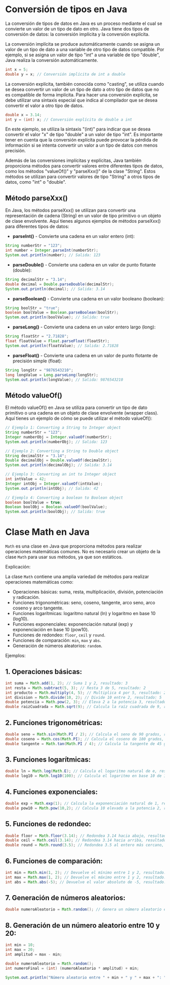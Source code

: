 # Conversión de tipos en Java

La conversión de tipos de datos en Java es un proceso mediante el cual se convierte un valor de un tipo de dato en otro. Java tiene dos tipos de conversión de datos: la conversión implícita y la conversión explícita.

La conversión implícita se produce automáticamente cuando se asigna un valor de un tipo de dato a una variable de otro tipo de datos compatible. Por ejemplo, si se asigna un valor de tipo "int" a una variable de tipo "double", Java realiza la conversión automáticamente.

```java
int x = 5;
double y = x; // Conversión implícita de int a double
```
La conversión explícita, también conocida como "casting", se utiliza cuando se desea convertir un valor de un tipo de dato a otro tipo de datos que no es compatible de forma implícita. Para hacer una conversión explícita, se debe utilizar una sintaxis especial que indica al compilador que se desea convertir el valor a otro tipo de datos.

```java
double x = 3.14;
int y = (int) x; // Conversión explícita de double a int
```
En este ejemplo, se utiliza la sintaxis "(int)" para indicar que se desea convertir el valor "x" de tipo "double" a un valor de tipo "int". Es importante tener en cuenta que la conversión explícita puede provocar la pérdida de información si se intenta convertir un valor a un tipo de datos con menos precisión.

Además de las conversiones implícitas y explícitas, Java también proporciona métodos para convertir valores entre diferentes tipos de datos, como los métodos "valueOf()" y "parseXxx()" de la clase "String". Estos métodos se utilizan para convertir valores de tipo "String" a otros tipos de datos, como "int" o "double".

## Método parseXxx()

En Java, los métodos parseXxx() se utilizan para convertir una representación de cadena (String) en un valor de tipo primitivo o un objeto de clase envolvente. Aquí tienes algunos ejemplos de métodos parseXxx() para diferentes tipos de datos:

- **parseInt()** - Convierte una cadena en un valor entero (int):

```java  
String numberStr = "123";
int number = Integer.parseInt(numberStr);
System.out.println(number); // Salida: 123
```

- **parseDouble()** - Convierte una cadena en un valor de punto flotante (double):

```java  
String decimalStr = "3.14";
double decimal = Double.parseDouble(decimalStr);
System.out.println(decimal); // Salida: 3.14
```

- **parseBoolean()** - Convierte una cadena en un valor booleano (boolean):

```java  
String boolStr = "true";
boolean boolValue = Boolean.parseBoolean(boolStr);
System.out.println(boolValue); // Salida: true
```

- **parseLong()** - Convierte una cadena en un valor entero largo (long):

```java  
String floatStr = "2.71828";
float floatValue = Float.parseFloat(floatStr);
System.out.println(floatValue); // Salida: 2.71828
```

- **parseFloat()** - Convierte una cadena en un valor de punto flotante de precisión simple (float):

```java  
String longStr = "9876543210";
long longValue = Long.parseLong(longStr);
System.out.println(longValue); // Salida: 9876543210
```
## Método valueOf()

El método valueOf() en Java se utiliza para convertir un tipo de dato primitivo o una cadena en un objeto de clase envolvente (wrapper class). Aquí tienes un ejemplo de cómo se puede utilizar el método valueOf():

```java  
// Ejemplo 1: Converting a String to Integer object
String numberStr = "123";
Integer numberObj = Integer.valueOf(numberStr);
System.out.println(numberObj); // Salida: 123

// Ejemplo 2: Converting a String to Double object
String decimalStr = "3.14";
Double decimalObj = Double.valueOf(decimalStr);
System.out.println(decimalObj); // Salida: 3.14

// Ejemplo 3: Converting an int to Integer object
int intValue = 42;
Integer intObj = Integer.valueOf(intValue);
System.out.println(intObj); // Salida: 42

// Ejemplo 4: Converting a boolean to Boolean object
boolean boolValue = true;
Boolean boolObj = Boolean.valueOf(boolValue);
System.out.println(boolObj); // Salida: true
```



# Clase Math en Java

`Math` es una clase en Java que proporciona métodos para realizar operaciones matemáticas comunes. No es necesario crear un objeto de la clase `Math` para usar sus métodos, ya que son estáticos.

Explicación:

La clase `Math` contiene una amplia variedad de métodos para realizar operaciones matemáticas como:

-   Operaciones básicas: suma, resta, multiplicación, división, potenciación y radicación.
-   Funciones trigonométricas: seno, coseno, tangente, arco seno, arco coseno y arco tangente.
-   Funciones logarítmicas: logaritmo natural (ln) y logaritmo en base 10 (log10).
-   Funciones exponenciales: exponenciación natural (exp) y exponenciación en base 10 (pow10).
-   Funciones de redondeo: `floor`, `ceil` y `round`.
-   Funciones de comparación: `min`, `max` y `abs`.
-   Generación de números aleatorios: `random`.

Ejemplos:

## 1\. Operaciones básicas:

```java
int suma = Math.add(1, 2); // Suma 1 y 2, resultado: 3
int resta = Math.subtract(5, 3); // Resta 3 de 5, resultado: 2
int producto = Math.multiply(4, 5); // Multiplica 4 por 5, resultado: 20
int division = Math.divide(10, 2); // Divide 10 entre 2, resultado: 5
double potencia = Math.pow(2, 3); // Eleva 2 a la potencia 3, resultado: 8
double raizCuadrada = Math.sqrt(9); // Calcula la raíz cuadrada de 9, resultado: 3

```

## 2\. Funciones trigonométricas:

```java
double seno = Math.sin(Math.PI / 2); // Calcula el seno de 90 grados, resultado: 1
double coseno = Math.cos(Math.PI); // Calcula el coseno de 180 grados, resultado: -1
double tangente = Math.tan(Math.PI / 4); // Calcula la tangente de 45 grados, resultado: 1

```

## 3\. Funciones logarítmicas:

```java
double ln = Math.log(Math.E); // Calcula el logaritmo natural de e, resultado: 1
double log10 = Math.log10(100); // Calcula el logaritmo en base 10 de 100, resultado: 2

```

## 4\. Funciones exponenciales:

```java
double exp = Math.exp(1); // Calcula la exponenciación natural de 1, resultado: 2.71828...
double pow10 = Math.pow(10,2); // Calcula 10 elevado a la potencia 2, resultado: 100

```

## 5\. Funciones de redondeo:

```java
double floor = Math.floor(3.14); // Redondea 3.14 hacia abajo, resultado: 3
double ceil = Math.ceil(3.14); // Redondea 3.14 hacia arriba, resultado: 4
double round = Math.round(3.5); // Redondea 3.5 al entero más cercano, resultado: 4

```

## 6\. Funciones de comparación:

```java
int min = Math.min(1, 2); // Devuelve el mínimo entre 1 y 2, resultado: 1
int max = Math.max(1, 2); // Devuelve el máximo entre 1 y 2, resultado: 2
int abs = Math.abs(-5); // Devuelve el valor absoluto de -5, resultado: 5

```

## 7\. Generación de números aleatorios:

```java
double numeroAleatorio = Math.random(); // Genera un número aleatorio entre 0.0 y 1.0

```

## 8\. Generación de un número aleatorio entre 10 y 20:

```java
int min = 10;
int max = 20;
int amplitud = max - min;

double numeroAleatorio = Math.random();
int numeroFinal = (int) (numeroAleatorio * amplitud) + min;

System.out.println("Número aleatorio entre " + min + " y " + max + ": " + numeroFinal);

```



